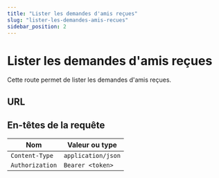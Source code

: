 ```yaml
---
title: "Lister les demandes d'amis reçues"
slug: "lister-les-demandes-amis-recues"
sidebar_position: 2
---
```



# Lister les demandes d'amis reçues

Cette route permet de lister les demandes d'amis reçues.

## URL

<HttpMethod method="GET" route="/v1/friendship/received"/>

## En-têtes de la requête

| Nom      |        Valeur ou type                  |
|-----------|------------------------------|
| `Content-Type`     | `application/json`            |
| `Authorization`     | `Bearer <token>`            |